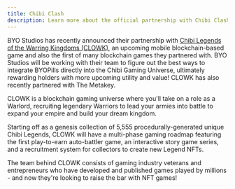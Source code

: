 ```yaml
---
title: Chibi Clash
description: Learn more about the official partnership with Chibi Clash and the massive potential ahead
---
```


BYO Studios has recently announced their partnership with [Chibi Legends of the Warring Kingdoms (CLOWK)](https://www.chibi.gg/), an upcoming mobile blockchain-based game and also the first of many blockchain games they partnered with. BYO Studios will be working with their team to figure out the best ways to integrate BYOPills directly into the Chibi Gaming Universe, ultimately rewarding holders with more upcoming utility and value! CLOWK has also recently partnered with The Metakey.

CLOWK is a blockchain gaming universe where you'll take on a role as a Warlord, recruiting legendary Warriors to lead your armies into battle to expand your empire and build your dream kingdom.

Starting off as a genesis collection of 5,555 procedurally-generated unique Chibi Legends, CLOWK will have a multi-phase gaming roadmap featuring the first play-to-earn auto-battler game, an interactive story game series, and a recruitment system for collectors to create new Legend NFTs.

The team behind CLOWK consists of gaming industry veterans and entrepreneurs who have developed and published games played by millions - and now they're looking to raise the bar with NFT games!